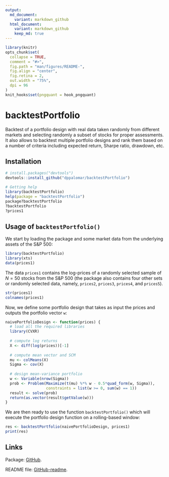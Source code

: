 ```yaml
---
output:
  md_document:
    variant: markdown_github
  html_document:
    variant: markdown_github
    keep_md: true
---
```


<!-- README.md is generated from README.Rmd. Please edit that file -->

```r
library(knitr)
opts_chunk$set(
  collapse = TRUE,
  comment = "#>",
  fig.path = "man/figures/README-",
  fig.align = "center",
  fig.retina = 2,
  out.width = "75%",
  dpi = 96
)
knit_hooks$set(pngquant = hook_pngquant)
```

# backtestPortfolio

Backtest of a portfolio design with real data taken randomly from different
markets and selecting randomly a subset of stocks for proper assessments.
It also allows to backtest multiple portfolio designs and rank them based
on a number of criteria including expected return, Sharpe ratio, drawdown,
etc.


## Installation
```r
# install.packages("devtools")
devtools::install_github("dppalomar/backtestPortfolio")

# Getting help
library(backtestPortfolio)
help(package = "backtestPortfolio")
package?backtestPortfolio
?backtestPortfolio
?prices1
```



## Usage of `backtestPortfolio()`
We start by loading the package and some market data from the underlying assets of the S&P 500:
```r
library(backtestPortfolio)
library(xts)
data(prices1)
```
The data `prices1` contains the log-prices of a randomly selected sample of $N=50$ stocks from the
S&P 500 (the package also contains four other sets or randomly selected data, namely, `prices2`, `prices3`, `prices4`, and `prices5`).
```r
str(prices1)
colnames(prices1)
```

Now, we define some portfolio design that takes as input the prices and outputs the portfolio vector `w`:
```r
naivePortfolioDesign <- function(prices) {
  # load all the required libraries
  library(CVXR)
  
  # compute log returns
  X <- diff(log(prices))[-1]
  
  # compute mean vector and SCM
  mu <- colMeans(X)
  Sigma <- cov(X)
  
  # design mean-variance portfolio
  w <- Variable(nrow(Sigma))
  prob <- Problem(Maximize(t(mu) %*% w - 0.5*quad_form(w, Sigma)),
                  constraints = list(w >= 0, sum(w) == 1))
  result <- solve(prob)
  return(as.vector(result$getValue(w)))
}
```

We are then ready to use the function `backtestPortfolio()` which will execute the portfolio design function on a rolling-based window:
```r
res <- backtestPortfolio(naivePortfolioDesign, prices1)
print(res)
```



## Links
Package: [GitHub](https://github.com/dppalomar/backtestPortfolio).

README file: [GitHub-readme](https://rawgit.com/dppalomar/backtestPortfolio/master/README.html).
